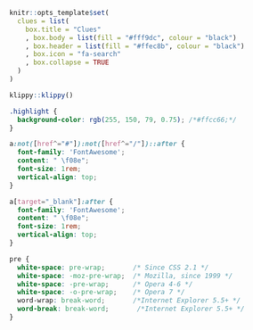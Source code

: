 
```r
knitr::opts_template$set(
  clues = list(
    box.title = "Clues"
    , box.body = list(fill = "#fff9dc", colour = "black")
    , box.header = list(fill = "#ffec8b", colour = "black")
    , box.icon = "fa-search"
    , box.collapse = TRUE
  )
)
```

```r
klippy::klippy()
```

```css
.highlight {
  background-color: rgb(255, 150, 79, 0.75); /*#ffcc66;*/
}

a:not([href^="#"]):not([href^="/"])::after {
  font-family: 'FontAwesome';
  content: " \f08e";
  font-size: 1rem;
  vertical-align: top;
}

a[target="_blank"]:after {
  font-family: 'FontAwesome';
  content: " \f08e";
  font-size: 1rem;
  vertical-align: top;
}

pre {
  white-space: pre-wrap;       /* Since CSS 2.1 */
  white-space: -moz-pre-wrap;  /* Mozilla, since 1999 */
  white-space: -pre-wrap;      /* Opera 4-6 */
  white-space: -o-pre-wrap;    /* Opera 7 */
  word-wrap: break-word;       /*Internet Explorer 5.5+ */
  word-break: break-word;       /*Internet Explorer 5.5+ */
}
```
